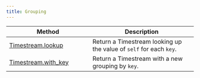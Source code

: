 ```yaml
---
title: Grouping
---
```



| Method                                               | Description                                                        |
|------------------------------------------------------|--------------------------------------------------------------------|
| [Timestream.lookup](`kaskada.Timestream.lookup`)     | Return a Timestream looking up the value of `self` for each `key`. |
| [Timestream.with_key](`kaskada.Timestream.with_key`) | Return a Timestream with a new grouping by `key`.                  |